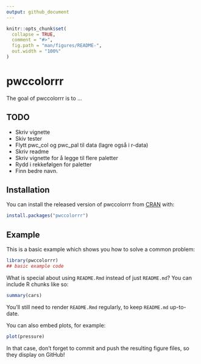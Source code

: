 ```yaml
---
output: github_document
---
```


<!-- README.md is generated from README.Rmd. Please edit that file -->

```r
knitr::opts_chunk$set(
  collapse = TRUE,
  comment = "#>",
  fig.path = "man/figures/README-",
  out.width = "100%"
)
```

# pwccolorrr

<!-- badges: start -->

<!-- badges: end -->

The goal of pwccolorrr is to ...

## TODO

* Skriv vignette
* Skiv tester
* Flytt pwc_col og pwc_pal til data (lagre også i r-data)
* Skriv readme
* Skriv vignette for å legge til flere paletter
* Rydd i rekkefølgen for paletter
* Finn bedre navn. 

## Installation

You can install the released version of pwccolorrr from [CRAN](https://CRAN.R-project.org) with:

``` r
install.packages("pwccolorrr")
```

## Example

This is a basic example which shows you how to solve a common problem:

```r
library(pwccolorrr)
## basic example code
```

What is special about using `README.Rmd` instead of just `README.md`? You can include R chunks like so:

```r
summary(cars)
```

You'll still need to render `README.Rmd` regularly, to keep `README.md` up-to-date.

You can also embed plots, for example:

```r
plot(pressure)
```

In that case, don't forget to commit and push the resulting figure files, so they display on GitHub!
